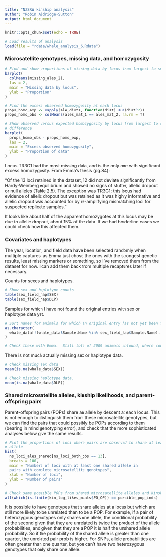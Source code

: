 ```yaml
---
title: "NZSRW kinship analysis"
author: "Robin Aldridge-Sutton"
output: html_document
---
```


```r
knitr::opts_chunk$set(echo = TRUE)
```

```r
# Load results of analysis
load(file = "rdata/whale_analysis_6.Rdata")
```

### Microsatellite genotypes, missing data, and homozygosity

```r
# Find and show proportions of missing data by locus from largest to smallest
barplot(
  colMeans(missing_ales_2),
  las = 2,
  main = "Missing data by locus",
  ylab = "Proportion"
)
```

```r
# Find the excess observed homozygosity at each locus
props_homo_exp <- sapply(ale_dists, function(dist) sum(dist^2))
props_homo_obs <- colMeans(ales_mat_1 == ales_mat_2, na.rm = T)

# Show observed versus expected homozygosity by locus from largest to smallest
# difference
barplot(
  props_homo_obs - props_homo_exp,
  las = 2,
  main = "Excess observed homozygosity",
  ylab = "Proportion of data"
)
```

Locus TR3G1 had the most missing data, and is the only one with significant excess homozygosity.  From Emma's thesis (pg.84):

"Of the 13 loci retained in the dataset, 12 did not deviate significantly from
Hardy-Weinberg equilibrium and showed no signs of stutter, allelic dropout or
null alleles (Table 2.5). The exception was TR3G1; this locus had evidence of
allelic dropout but was retained as it was highly informative and allelic
dropout was accounted for by re-amplifying mismatching loci for suspected
replicate samples."

It looks like about half of the apparent homozygotes at this locus may be due to
allelic dropout, about 15% of the data.  If we had borderline cases we could check how this affected them.

### Covariates and haplotypes

The year, location, and field data have been selected randomly when multiple captures, as Emma just chose the ones with the strongest genetic results, least missing markers or something, so I've removed them from the dataset for now.  I can add them back from multiple recaptures later if necessary.

Counts for sexes and haplotypes.

```r
# Show sex and haplotype counts
table(sex_field_hap$SEX)
table(sex_field_hap$DLP)
```

Samples for which I have not found the original entries with sex or haplotype data yet.

```r
# Sort names for animals for which an original entry has not yet been found
as.character(
  whale_data[!(whale_data$Sample.Name %in% sex_field_hap$Sample.Name), 1]
)

# Check these with Emma.  Still lots of 2009 animals unfound, where could they be? 
```

There is not much actually missing sex or haplotype data.

```r
# Check missing sex data
mean(is.na(whale_data$SEX))

# Check missing haplotype data.
mean(is.na(whale_data$DLP))
```

### Shared microsatellite alleles, kinship likelihoods, and parent-offspring pairs

Parent-offspring pairs (POPs) share an allele by descent at each locus.  This is not enough to distinguish them from these microsatellite genotypes, but we can find the pairs that could possibly be POPs according to them (bearing in mind genotyping error), and check that the more sophisticated analyses below give the same results.

```r
# Plot the proportions of loci where pairs are observed to share at least one
# allele
hist(
  ns_loci_ales_shared[ns_loci_both_obs == 13],
  breaks = 100,
  main = "Numbers of loci with at least one shared allele in 
  pairs with complete microsatellite genotypes",
  xlab = "Number of loci",
  ylab = "Number of pairs"
)
```

```r
# Check same possible POPs from shared microsatellite alleles and kinship likelihoods
all(which(is.finite(kin_log_likes_msats$PO_OP)) == possible_pop_inds)
```

It is possible to have genotypes that share alleles at a locus but which are still more likely to be unrelated than to be a POP.  For example, if a pair of heterozygous genotypes only shares one allele, the conditional probability of the second given that they are unrelated is twice the product of the allele probabilities, and given that they are a POP it is half the unshared allele probability.  So if the probability of the shared allele is greater than one quarter, the unrelated pair prob is higher. For SNPs, allele probabilities are often greater than one quarter, but you can't have two heterozygous genotypes that only share one allele.





